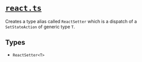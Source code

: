 # [`react.ts`](https://github.com/HausDAO/daohaus-monorepo/blob/develop/libs/common-utilities/src/types/react.ts)

Creates a type alias called `ReactSetter` which is a dispatch of a `SetStateAction` of generic type `T`.

## Types

- `ReactSetter<T>`
